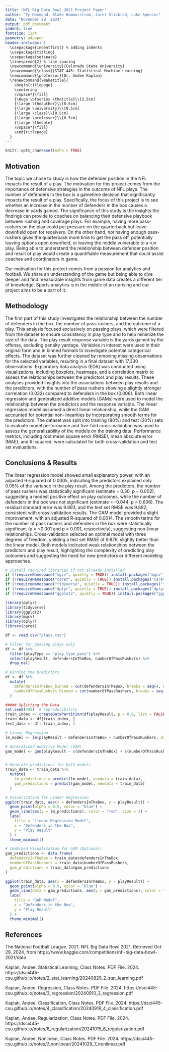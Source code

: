 ```yaml
---
title: "NFL Big Data Bowl 2021 Project Paper"
author: "Ty Hammond, Blake Hammarstrom, Jaret Stickrod, Luke Spencer"
date: "November 29, 2024"
output: pdf_document
indent: true
fontsize: 12pt
geometry: a4paper
header-includes: |
  \usepackage{indentfirst} % adding indents
  \usepackage{titling}
  \usepackage{setspace}
  \linespread{2} % line spacing
  \newcommand{\university}{Colorado State University}
  \newcommand{\class}{STAT 445: Statistical Machine Learning}
  \newcommand{\professor}{Dr. Andee Kaplan}
  \renewcommand{\maketitle}{
    \begin{titlepage}
    \centering
    \vspace*{\fill}
    {\Huge \bfseries \thetitle}\\[2.5cm]
    {\large \theauthor}\\[0.5cm]
    {\large \university}\\[0.5cm]
    {\large \class}\\[0.5cm]
    {\large \professor}\\[0.5cm]
    {\large \thedate}
    \vspace*{\fill}
    \end{titlepage}
  }
---
```


```r
knitr::opts_chunk$set(echo = TRUE)
```

## Motivation

The topic we chose to study is how the defender position in the NFL impacts the result of a play. The motivation for this project comes from the importance of defensive strategies in the outcome of NFL plays. The number of defenders in the box is a gametime decision that significantly impacts the result of a play. Specifically, the focus of this project is to see whether an increase in the number of defenders in the box causes a decrease in yards gained. The significance of this study is the insights the findings can provide to coaches on balancing their defensive playbook between rushing and coverage plays. For example, having more pass-rushers on the play could put pressure on the quarterback but leave downfield open for receivers. On the other hand, not having enough pass-rushers gives the quarterback more time to get the pass off, potentially leaving options open downfield, or leaving the middle vulnerable to a run play. Being able to understand the relationship between defender position and result of play would create a quantifiable measurement that could assist coaches and coordinators in game. 

Our motivation for this project comes from a passion for analytics and football. We share an understanding of the game but being able to dive deeper and find measurable insights from game data creates a different tier of knowledge. Sports analytics is in the middle of an uprising and our project aims to be a part of it. 

## Methodology

The first part of this study investigates the relationship between the number of defenders in the box, the number of pass rushers, and the outcome of a play. This analysis focused exclusively on passing plays, which were filtered from the dataset to ensure consistency in play type and to help minimize the size of the data. The play result response variable is the yards gained by the offense, excluding penalty yardage. Variables in interest were used in their original form and in binned formats to investigate potential categorical effects. The dataset was further cleaned by removing missing observations for the selected variables, resulting in a final dataset with 17,330 observations. Exploratory data analysis (EDA) was conducted using visualizations, including boxplots, heatmaps, and a correlation matrix to assess the relationships between the predictors and play results. These analyses provided insights into the associations between play results and the predictors, with the number of pass rushers showing a slightly stronger correlation (0.032) compared to defenders in the box (0.006).  Both linear regression and generalized additive models (GAMs) were used to model the relationship between the predictors and the response variable. The linear regression model assumed a direct linear relationship, while the GAM accounted for potential non-linearities by incorporating smooth terms for the predictors. The dataset was split into training (80%) and test (20%) sets to evaluate model performance and five-fold cross-validation was used to assess the generalizability of the models on the training data. Performance metrics, including root mean square error (RMSE), mean absolute error (MAE), and R-squared, were calculated for both cross-validation and test set evaluations.

## Conclusions & Results

The linear regression model showed small explanatory power, with an adjusted R-squared of 0.0005, indicating the predictors explained only 0.05% of the variance in the play result. Among the predictors, the number of pass rushers was statistically significant (estimate = 0.30, p = 0.002), suggesting a modest positive effect on play outcomes, while the number of defenders in the box was not significant (estimate = -0.044, p = 0.606). The residual standard error was 9.893, and the test set RMSE was 9.892, consistent with cross-validation results. The GAM model provided a slight improvement, with an adjusted R-squared of 0.0014. The smooth terms for the number of pass rushers and defenders in the box were statistically significant (p = <0.001 and p = 0.001, respectively), suggesting non-linear relationships. Cross-validation selected an optimal model with three degrees of freedom, yielding a test set RMSE of 9.879, slightly better than the linear model. Both models indicated weak relationships between the predictors and play result, highlighting the complexity of predicting play outcomes and suggesting the need for new predictors or different modeling approaches. 

```r

# Install required libraries if not already installed
if (!requireNamespace("mgcv", quietly = TRUE)) install.packages("mgcv")
if (!requireNamespace("caret", quietly = TRUE)) install.packages("caret")
if (!requireNamespace("tidyverse", quietly = TRUE)) install.packages("tidyverse")
if (!requireNamespace("dplyr", quietly = TRUE)) install.packages("dplyr")
if (!requireNamespace("ggplot2", quietly = TRUE)) install.packages("ggplot2")

library(dplyr)
library(tidyverse)
library(ggplot2)
library(mgcv)
library(dplyr)
library(caret)

df <- read.csv("plays.csv")

# Filter for passing plays only
df <- df %>%
  filter(playType == "play_type_pass") %>%
  select(playResult, defendersInTheBox, numberOfPassRushers) %>%
  drop_na()

# Binning the predictors
df <- df %>%
  mutate(
    defendersInTheBox_binned = cut(defendersInTheBox, breaks = seq(4, 8, by = 1)),
    numberOfPassRushers_binned = cut(numberOfPassRushers, breaks = seq(3, 7, by = 1))
  )

##### Splitting the Data
set.seed(445)  # reproducibility
train_index <- createDataPartition(df$playResult, p = 0.8, list = FALSE)
train_data <- df[train_index, ]
test_data <- df[-train_index, ]

# Linear Regression
lm_model <- lm(playResult ~ defendersInTheBox + numberOfPassRushers, data = train_data)

# Generalized Additive Model (GAM)
gam_model <- gam(playResult ~ s(defendersInTheBox) + s(numberOfPassRushers), data = train_data)


# Generate predictions for both models
train_data <- train_data %>%
  mutate(
    lm_predictions = predict(lm_model, newdata = train_data),
    gam_predictions = predict(gam_model, newdata = train_data)
  )

# Visualization for Linear Regression
ggplot(train_data, aes(x = defendersInTheBox, y = playResult)) +
  geom_point(alpha = 0.5, color = "blue") +
  geom_line(aes(y = lm_predictions), color = "red", size = 1) +
  labs(
    title = "Linear Regression Model",
    x = "Defenders in the Box",
    y = "Play Result"
  ) +
  theme_minimal()

# Combined Visualization for GAM (Optional)
gam_predictions <- data.frame(
  defendersInTheBox = train_data$defendersInTheBox,
  numberOfPassRushers = train_data$numberOfPassRushers,
  gam_predictions = train_data$gam_predictions
)

ggplot(train_data, aes(x = defendersInTheBox, y = playResult)) +
  geom_point(alpha = 0.5, color = "blue") +
  geom_line(data = gam_predictions, aes(y = gam_predictions), color = "green", size = 1) +
  labs(
    title = "GAM Model",
    x = "Defenders in the Box",
    y = "Play Result"
  ) +
  theme_minimal()
```

## References

The National Football League. 2021. NFL Big Data Bowl 2021. Retrieved Oct 29, 2024, from https://www.kaggle.com/competitions/nfl-big-data-bowl-2021/data

Kaplan, Andee. Statistical Learning, Class Notes. PDF File. 2024. https://dsci445-csu.github.io/notes/2_stat_learning/20240829_2_stat_learning.pdf

Kaplan, Andee. Regression, Class Notes. PDF File. 2024. https://dsci445-csu.github.io/notes/3_regression/20240910_3_regression.pdf

Kaplan, Andee. Classification, Class Notes. PDF File. 2024. https://dsci445-csu.github.io/notes/4_classification/20240919_4_classification.pdf

Kaplan, Andee. Regularization, Class Notes. PDF File. 2024. https://dsci445-csu.github.io/notes/6_regularization/20241015_6_regularization.pdf

Kaplan, Andee. Nonlinear, Class Notes. PDF File. 2024. https://dsci445-csu.github.io/notes/7_nonlinear/20241029_7_nonlinear.pdf